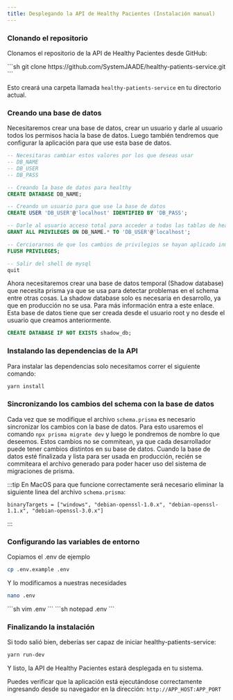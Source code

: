 ```yaml
---
title: Desplegando la API de Healthy Pacientes (Instalación manual)
---
```



### Clonando el repositorio

Clonamos el repositorio de la API de Healthy Pacientes desde GitHub:

<Tabs syncKey="pkg">
<TabItem label="git">
```sh
git clone https://github.com/SystemJAADE/healthy-patients-service.git
```
</TabItem>
</Tabs>

Esto creará una carpeta llamada `healthy-patients-service` en tu directorio actual.

### Creando una base de datos

Necesitaremos crear una base de datos, crear un usuario y darle al usuario todos los permisos
hacia la base de datos. Luego también tendremos que configurar la aplicación para que use esta base de datos.
```sql
-- Necesitaras cambiar estos valores por los que deseas usar
-- DB_NAME
-- DB_USER
-- DB_PASS

-- Creando la base de datos para healthy
CREATE DATABASE DB_NAME;

-- Creando un usuario para que use la base de datos
CREATE USER 'DB_USER'@'localhost' IDENTIFIED BY 'DB_PASS';

-- Darle al usuario acceso total para acceder a todas las tablas de healthy
GRANT ALL PRIVILEGES ON DB_NAME.* TO 'DB_USER'@'localhost';

-- Cerciorarnos de que los cambios de privilegios se hayan aplicado inmediatamente
FLUSH PRIVILEGES;

-- Salir del shell de mysql
quit
```

Ahora necesitaremos crear una base de datos temporal (Shadow database) que necesita prisma ya que se usa para
detectar problemas en el schema entre otras cosas. La shadow database solo es necesaria en desarrollo,
ya que en producción no se usa. Para más información entra a este enlace. Esta base de datos tiene que ser creada
desde el usuario root y no desde el usuario que creamos anteriormente.
```sql
CREATE DATABASE IF NOT EXISTS shadow_db;
```

### Instalando las dependencias de la API
Para instalar las dependencias solo necesitamos correr el siguiente comando:
```sh
yarn install
```

### Sincronizando los cambios del schema con la base de datos
Cada vez que se modifique el archivo `schema.prisma` es necesario sincronizar los cambios con la base de datos.
Para esto usaremos el comando `npx prisma migrate dev` y luego le pondremos de nombre lo que deseemos.
Estos cambios no se commitean, ya que cada desarrollador puede tener cambios distintos en su base de datos.
Cuando la base de datos esté finalizada y lista para ser usada en producción, recién se commiteara el archivo
generado para poder hacer uso del sistema de migraciones de prisma.

:::tip
En MacOS para que funcione correctamente será necesario eliminar la siguiente linea del archivo `schema.prisma`:

```prisma
binaryTargets = ["windows", "debian-openssl-1.0.x", "debian-openssl-1.1.x", "debian-openssl-3.0.x"]
```
:::

### Configurando las variables de entorno
Copiamos el .env de ejemplo
```sh
cp .env.example .env
```

Y lo modificamos a nuestras necesidades
<Tabs syncKey="pkg">
<TabItem label="nano">
```sh
nano .env
```
</TabItem>

<TabItem label="vim">
```sh
vim .env
```
</TabItem>

<TabItem label="Windows">
```sh
notepad .env
```
</TabItem>
</Tabs>

### Finalizando la instalación

Si todo salió bien, deberías ser capaz de iniciar healthy-patients-service:
```sh
yarn run-dev
```

Y listo, la API de Healthy Pacientes estará desplegada en tu sistema.

Puedes verificar que la aplicación está ejecutándose correctamente ingresando desde su navegador en la dirección: `http://APP_HOST:APP_PORT`
